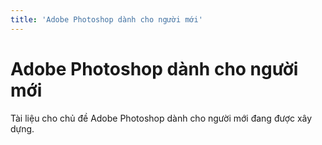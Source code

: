 ```yaml
---
title: 'Adobe Photoshop dành cho người mới'
---
```


# Adobe Photoshop dành cho người mới

<Warning>
  Tài liệu cho chủ đề Adobe Photoshop dành cho người mới đang được xây dựng.
</Warning>
